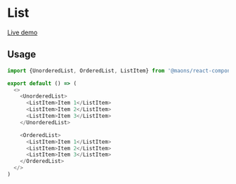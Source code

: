 # List

[Live demo](https://main--63cea501d66c7f57c939718b.chromatic.com/?path=/story/data-display-list--default)

## Usage

```js
import {UnorderedList, OrderedList, ListItem} from '@maons/react-components'

export default () => (
  <>
    <UnorderedList>
      <ListItem>Item 1</ListItem>
      <ListItem>Item 2</ListItem>
      <ListItem>Item 3</ListItem>
    </UnorderedList>

    <OrderedList>
      <ListItem>Item 1</ListItem>
      <ListItem>Item 2</ListItem>
      <ListItem>Item 3</ListItem>
    </OrderedList>
  </>
)
```